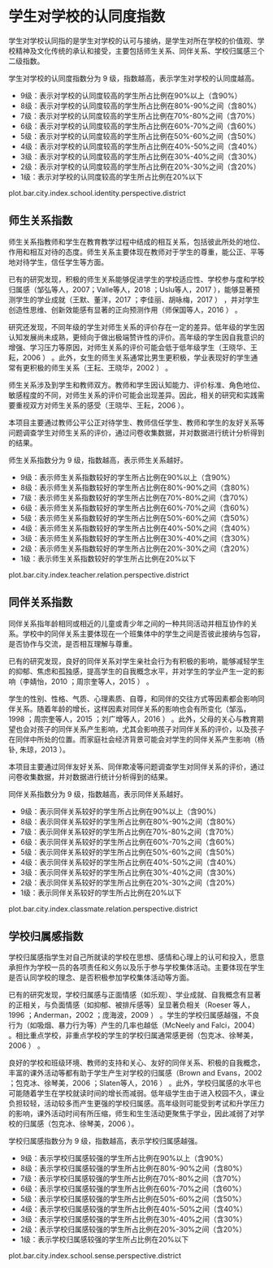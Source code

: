 <!-- chapter identity  -->

# 学生对学校的认同度指数

学生对学校认同指的是学生对学校的认可与接纳，是学生对所在学校的价值观、学校精神及文化传统的承认和接受，主要包括师生关系、同伴关系、学校归属感三个二级指数。

学生对学校的认同度指数分为 9 级，指数越高，表示学生对学校的认同度越高。


\mylist

- 9级：表示对学校的认同度较高\footnote{我们将得分超过本维度总分60\%界定为对学校的认同度较高。}的学生所占比例在90%以上（含90%）
- 8级：表示对学校的认同度较高的学生所占比例在80%-90%之间（含80%）
- 7级：表示对学校的认同度较高的学生所占比例在70%-80%之间（含70%）
- 6级：表示对学校的认同度较高的学生所占比例在60%-70%之间（含60%）
- 5级：表示对学校的认同度较高的学生所占比例在50%-60%之间（含50%）
- 4级：表示对学校的认同度较高的学生所占比例在40%-50%之间（含40%）
- 3级：表示对学校的认同度较高的学生所占比例在30%-40%之间（含30%）
- 2级：表示对学校的认同度较高的学生所占比例在20%-30%之间（含20%）
- 1级：表示对学校的认同度较高的学生所占比例在20%以下

\mytext

plot.bar.city.index.school.identity.perspective.district


## 师生关系指数

师生关系指教师和学生在教育教学过程中结成的相互关系，包括彼此所处的地位、作用和相互对待的态度。师生关系主要体现在教师对于学生的尊重，能公正、平等地对待学生，信任学生等方面。
    
已有的研究发现，积极的师生关系能够促进学生的学校适应性、学校参与度和学校归属感（邹弘等人，2007；Valle等人，2018 \cite{cite_065}；Uslu等人，2017 \cite{cite_065} ），能够显著预测学生的学业成就（王默、董洋，2017 \cite{cite_069}；李佳丽、胡咏梅，2017 \cite{cite_071}）   ，并对学生创造性思维、创新效能感有显著的正向预测作用（师保国等人，2016 \cite{cite_072} ） 。
    
研究还发现，不同年级的学生对师生关系的评价存在一定的差异。低年级的学生因认知发展尚未成熟，更倾向于做出极端赞许性的评价。高年级的学生因自我意识的增强、学习压力等原因，对师生关系的评价可能会低于低年级学生（王晓华、王耘，2006 \cite{cite_073} ） 。此外，女生的师生关系通常比男生更积极，学业表现好的学生通常有更积极的师生关系（王耘、王晓华，2002 \cite{cite_074} ） 。
    
师生关系涉及到学生和教师双方。教师和学生因认知能力、评价标准、角色地位、敏感程度的不同，对师生关系的评价可能会出现差异。因此，相关的研究和实践需要重视双方对师生关系的感受（王晓华、王耘，2006 \cite{cite_073} ）。

本项目主要通过教师公平公正对待学生、教师信任学生、教师和学生的友好关系等问题调查学生对师生关系的评价，通过问卷收集数据，并对数据进行统计分析得到的结果。

师生关系指数分为 9 级，指数越高，表示师生关系越好。


\mylist

- 9级：表示师生关系指数较好\footnote{我们将得分超过本维度总分60\%界定为师生关系较好。}的学生所占比例在90%以上（含90%）
- 8级：表示师生关系指数较好的学生所占比例在80%-90%之间（含80%）
- 7级：表示师生关系指数较好的学生所占比例在70%-80%之间（含70%）
- 6级：表示师生关系指数较好的学生所占比例在60%-70%之间（含60%）
- 5级：表示师生关系指数较好的学生所占比例在50%-60%之间（含50%）
- 4级：表示师生关系指数较好的学生所占比例在40%-50%之间（含40%）
- 3级：表示师生关系指数较好的学生所占比例在30%-40%之间（含30%）
- 2级：表示师生关系指数较好的学生所占比例在20%-30%之间（含20%）
- 1级：表示师生关系指数较好的学生所占比例在20%以下

\mytext

plot.bar.city.index.teacher.relation.perspective.district


## 同伴关系指数

同伴关系指年龄相同或相近的儿童或青少年之间的一种共同活动并相互协作的关系。学校中的同伴关系主要体现在一个班集体中的学生之间是否彼此接纳与包容，是否协作与交流，是否相互理解与尊重。

已有的研究发现，良好的同伴关系对学生亲社会行为有积极的影响，能够减轻学生的抑郁、焦虑和孤独感，提高学生的自我概念水平，并对学生的学业产生一定的影响（李婧怡，2010 \cite{cite_075}；周宗奎等人，2015 \cite{cite_076}）  。
    
学生的性别、性格、气质、心理素质、自尊，和同伴的交往方式等因素都会影响同伴关系。随着年龄的增长，这样因素对同伴关系的影响也会有所变化（邹泓，1998 \cite{cite_077}；周宗奎等人，2015 \cite{cite_076}；刘广增等人，2016 \cite{cite_078}）  。此外，父母的关心与教育期望也会对孩子的同伴关系产生影响，尤其会影响孩子对同伴关系的评价，以及孩子在同伴中所处的位置。而家庭社会经济背景可能会对学生的同伴关系产生影响（杨钋, 朱琼，2013 \cite{cite_078}）。

本项目主要通过同伴友好关系、同伴欺凌等问题调查学生对同伴关系的评价，通过问卷收集数据，并对数据进行统计分析得到的结果。

同伴关系指数分为 9 级，指数越高，表示同伴关系越好。


\mylist

- 9级：表示同伴关系较好\footnote{我们将得分超过本维度总分60\%界定为同伴关系较好。}的学生所占比例在90%以上（含90%）
- 8级：表示同伴关系较好的学生所占比例在80%-90%之间（含80%）
- 7级：表示同伴关系较好的学生所占比例在70%-80%之间（含70%）
- 6级：表示同伴关系较好的学生所占比例在60%-70%之间（含60%）
- 5级：表示同伴关系较好的学生所占比例在50%-60%之间（含50%）
- 4级：表示同伴关系较好的学生所占比例在40%-50%之间（含40%）
- 3级：表示同伴关系较好的学生所占比例在30%-40%之间（含30%）
- 2级：表示同伴关系较好的学生所占比例在20%-30%之间（含20%）
- 1级：表示同伴关系较好的学生所占比例在20%以下

\mytext

plot.bar.city.index.classmate.relation.perspective.district


## 学校归属感指数

学校归属感指学生对自己所就读的学校在思想、感情和心理上的认可和投入，愿意承担作为学校一员的各项责任和义务以及乐于参与学校集体活动。主要体现在学生是否认同学校的理念、是否积极参加学校集体活动等方面。

已有的研究发现，学校归属感与正面情感（如乐观）、学业成就、自我概念有显著的正相关，与负面情感（如抑郁、被排斥感等）呈显著负相关（Roeser 等人，1996 \cite{cite_081}；Anderman，2002 \cite{cite_080}；庞海波，2009 \cite{cite_082}）   。学生的学校归属感越强，不良行为（如吸烟、暴力行为等）产生的几率也越低（McNeely and Falci，2004） 。相比重点学校，非重点学校的学生的学校归属通常感更弱（包克冰、徐琴美，2006 \cite{cite_085}） 。

良好的学校和班级环境、教师的支持和关心、友好的同伴关系、积极的自我概念，丰富的课外活动等都有助于学生产生对学校的归属感（Brown and Evans，2002 \cite{cite_086}；包克冰、徐琴美，2006 \cite{cite_085}；Slaten等人，2016 \cite{cite_087}）  。此外，学校归属感的水平也可能随着学生在学校就读时间的增长而减弱。低年级学生由于进入校园不久，课业负担较轻，活动较多而产生更强的学校归属感。高年级则可能受到考试和升学压力的影响，课外活动时间有所压缩，师生和生生活动更聚焦于学业，因此减弱了对学校的归属感（包克冰、徐琴美，2006 \cite{cite_085} ）。

学校归属感指数分为 9 级，指数越高，表示学校归属感越强。

\mylist

- 9级：表示学校归属感较强\footnote{我们将得分超过本维度总分60\%界定为学校归属感较强。}的学生所占比例在90%以上（含90%）
- 8级：表示学校归属感较强的学生所占比例在80%-90%之间（含80%）
- 7级：表示学校归属感较强的学生所占比例在70%-80%之间（含70%）
- 6级：表示学校归属感较强的学生所占比例在60%-70%之间（含60%）
- 5级：表示学校归属感较强的学生所占比例在50%-60%之间（含50%）
- 4级：表示学校归属感较强的学生所占比例在40%-50%之间（含40%）
- 3级：表示学校归属感较强的学生所占比例在30%-40%之间（含30%）
- 2级：表示学校归属感较强的学生所占比例在20%-30%之间（含20%）
- 1级：表示学校归属感较强的学生所占比例在20%以下

\mytext

plot.bar.city.index.school.sense.perspective.district

<!-- end of chapter identity  -->
